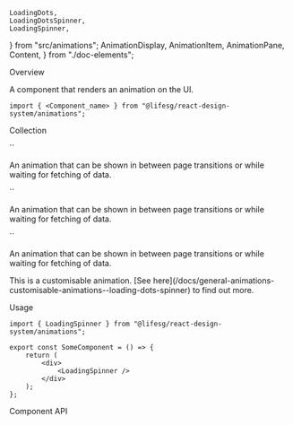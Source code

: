     LoadingDots,
    LoadingDotsSpinner,
    LoadingSpinner,
} from "src/animations";
    AnimationDisplay,
    AnimationItem,
    AnimationPane,
    Content,
} from "./doc-elements";

<Meta title="General/Animations/Overview" />

<Title>Animations</Title>

<Secondary>Overview</Secondary>

A component that renders an animation on the UI.

```tsx
import { <Component_name> } from "@lifesg/react-design-system/animations";
```

<Secondary>Collection</Secondary>

<AnimationDisplay>
    <AnimationItem>
        <AnimationPane>
            <LoadingSpinner />
        </AnimationPane>
        <Content>
            `<LoadingSpinner />`
            <p>
                An animation that can be shown in between page transitions or
                while waiting for fetching of data.
            </p>
        </Content>
    </AnimationItem>
    <AnimationItem>
        <AnimationPane>
            <LoadingDots />
        </AnimationPane>
        <Content>
            `<LoadingDots />`
            <p>
                An animation that can be shown in between page transitions or
                while waiting for fetching of data.
            </p>
        </Content>
    </AnimationItem>
    <AnimationItem>
        <AnimationPane>
            <LoadingDotsSpinner />
        </AnimationPane>
        <Content>
            `<LoadingDotsSpinner />`
            <p>
                An animation that can be shown in between page transitions or
                while waiting for fetching of data.
            </p>
            <p>This is a customisable animation. [See here](/docs/general-animations-customisable-animations--loading-dots-spinner) to find out more.</p>
        </Content>
    </AnimationItem>
</AnimationDisplay>

<Secondary>Usage</Secondary>

```tsx
import { LoadingSpinner } from "@lifesg/react-design-system/animations";

export const SomeComponent = () => {
    return (
        <div>
            <LoadingSpinner />
        </div>
    );
};
```

<Secondary>Component API</Secondary>

<PropsTable />
